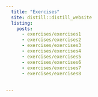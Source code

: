 ```yaml
---
  title: "Exercises" 
  site: distill::distill_website
  listing: 
    posts: 
      - exercises/exercises1 
      - exercises/exercises2
      - exercises/exercises3
      - exercises/exercises4
      - exercises/exercises5
      - exercises/exercises6
      - exercises/exercises7
      - exercises/exercises8
      
      
---
```

